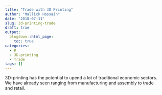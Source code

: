```yaml
---
title: "Trade with 3D Printing"
author: "Mallick Hossain"
date: "2018-07-11"
slug: 3d-printing-trade
draft: true
output:
  blogdown::html_page:
    toc: true
categories:
  - R
  - 3D-printing
  - Trade
tags: []
---
```


3D-printing has the potential to upend a lot of traditional economic sectors. We have already seen  ranging from manufacturing and assembly to trade and retail. 
